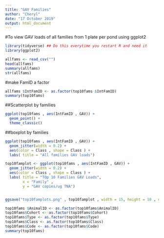 ```yaml
---
title: "GAV Families"
author: "Cheryl"
date: "17 October 2019"
output: html_document
---
```


#To view GAV loads of all families from 1 plate per pond using ggplot2
```r
library(tidyverse) ## Do this everytime you restart R and need it
library(ggplot2)
```

```r
allfams <- read_csv("")
head(allfams)
summary(allfams)
str(allfams)
```

#make FamID a factor

```r
allfams $IntFamID <- as.factor(top10fams $IntFamID)
summary(top10fams)
```

##Scatterplot by families
```r
ggplot(top10fams , aes(IntFamID , GAV)) +
  geom_point() +
  theme_classic()
```

##boxplot by families
```r
ggplot(top10fams , aes(IntFamID , GAV)) +
  geom_jitter(width = 0.2) +
  aes(color = Class , shape = Class ) +
  labs( title = "All families GAV loads")

top10famplot <- ggplot(top10fams , aes(IntFamID , GAV)) +
  geom_jitter(width = 0.2) +
  aes(color = Class , shape = Class ) +
  labs( title = "TOp 10 Families GAV Loads",
        x = "Family" , 
        y = "GAV copies/ug TNA")


ggsave("top10famplots.png" , top10famplot , width = 15, height = 10 , dpi = 300)
```


```r
top10fams $AnimalID <- as.factor(top10fams$AnimalID)
top10fams$Cohort <- as.factor(top10fams$Cohort)
top10fams$Type <- as.factor(top10fams$Type)
top10fams$Class <- as.factor(top10fams$Class)
top10fams$Code <- as.factor(top10fams$Code)
summary(top10fams)
```




